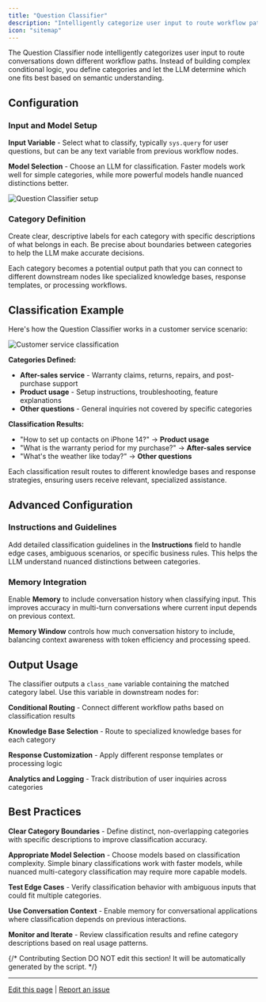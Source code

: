 ```yaml
---
title: "Question Classifier"
description: "Intelligently categorize user input to route workflow paths"
icon: "sitemap"
---
```


The Question Classifier node intelligently categorizes user input to route conversations down different workflow paths. Instead of building complex conditional logic, you define categories and let the LLM determine which one fits best based on semantic understanding.

## Configuration

### Input and Model Setup

**Input Variable** - Select what to classify, typically `sys.query` for user questions, but can be any text variable from previous workflow nodes.

**Model Selection** - Choose an LLM for classification. Faster models work well for simple categories, while more powerful models handle nuanced distinctions better.

<Frame caption="Question Classifier configuration interface">
  <img src="https://assets-docs.dify.ai/dify-enterprise-mintlify/en/guides/workflow/node/2f039c5ff3f095b0eed291101d9bff15.png" alt="Question Classifier setup" />
</Frame>

### Category Definition

Create clear, descriptive labels for each category with specific descriptions of what belongs in each. Be precise about boundaries between categories to help the LLM make accurate decisions.

Each category becomes a potential output path that you can connect to different downstream nodes like specialized knowledge bases, response templates, or processing workflows.

## Classification Example

Here's how the Question Classifier works in a customer service scenario:

<Frame caption="Customer service classification workflow">
  <img src="https://assets-docs.dify.ai/dify-enterprise-mintlify/en/guides/workflow/node/2f06ecce149c844c23be70a8fcff09bc.png" alt="Customer service classification" />
</Frame>

**Categories Defined:**
- **After-sales service** - Warranty claims, returns, repairs, and post-purchase support
- **Product usage** - Setup instructions, troubleshooting, feature explanations  
- **Other questions** - General inquiries not covered by specific categories

**Classification Results:**
- "How to set up contacts on iPhone 14?" → **Product usage**
- "What is the warranty period for my purchase?" → **After-sales service**  
- "What's the weather like today?" → **Other questions**

Each classification result routes to different knowledge bases and response strategies, ensuring users receive relevant, specialized assistance.

## Advanced Configuration

### Instructions and Guidelines

Add detailed classification guidelines in the **Instructions** field to handle edge cases, ambiguous scenarios, or specific business rules. This helps the LLM understand nuanced distinctions between categories.

### Memory Integration

Enable **Memory** to include conversation history when classifying input. This improves accuracy in multi-turn conversations where current input depends on previous context.

**Memory Window** controls how much conversation history to include, balancing context awareness with token efficiency and processing speed.

## Output Usage

The classifier outputs a `class_name` variable containing the matched category label. Use this variable in downstream nodes for:

**Conditional Routing** - Connect different workflow paths based on classification results

**Knowledge Base Selection** - Route to specialized knowledge bases for each category

**Response Customization** - Apply different response templates or processing logic

**Analytics and Logging** - Track distribution of user inquiries across categories

## Best Practices

**Clear Category Boundaries** - Define distinct, non-overlapping categories with specific descriptions to improve classification accuracy.

**Appropriate Model Selection** - Choose models based on classification complexity. Simple binary classifications work with faster models, while nuanced multi-category classification may require more capable models.

**Test Edge Cases** - Verify classification behavior with ambiguous inputs that could fit multiple categories.

**Use Conversation Context** - Enable memory for conversational applications where classification depends on previous interactions.

**Monitor and Iterate** - Review classification results and refine category descriptions based on real usage patterns.

{/*
Contributing Section
DO NOT edit this section!
It will be automatically generated by the script.
*/}

---

[Edit this page](https://github.com/langgenius/dify-docs/edit/main/en/documentation/pages/nodes/question-classifier.mdx) | [Report an issue](https://github.com/langgenius/dify-docs/issues/new?template=docs.yml)

